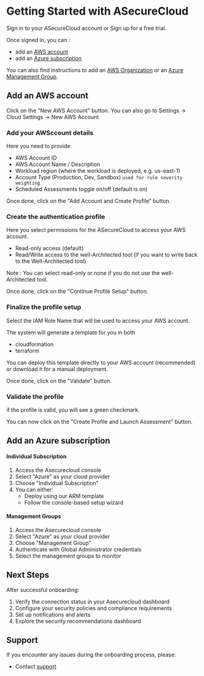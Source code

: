 # Getting Started with ASecureCloud

Sign in to your ASecureCloud account or Sign up for a free trial.

Once signed in, you can :

- add an [AWS account](#add-an-aws-account)
- add an [Azure subscription](#add-an-azure-subscription)

You can also find instructions to add an [AWS Organization](gettingStarted/awsOrganizations) or an [Azure Management Group](gettingStarted/azureManagementGroups).

## Add an AWS account

Click on the "New AWS Account" button. You can also go to Settings -> Cloud Settings -> New AWS Account

### Add your AWSccount details
Here you need to provide:

- AWS Account ID
- AWS Account Name / Description
- Workload region (where the workload is deployed, e.g. us-east-1)
- Account Type (Production, Dev, Sandbox)   `used for rule severity weighting`
- Scheduled Assessments toggle on/off (default is on)

Once done, click on the "Add Account and Create Profile" button.


### Create the authentication profile

Here you select permissions for the ASecureCloud to access your AWS account.

- Read-only access (default)
- Read/Write access to the well-Architected tool (if you want to write back to the Well-Architected tool)

Note : You can select read-only or none if you do not use the well-Architected tool.

Once done, click on the "Continue Profile Setup" button.
  

### Finalize the profile setup

Select the IAM Role Name that will be used to access your AWS account.

The system will generate a template for you in both 
- cloudformation
- terraform

You can deploy this template directly to your AWS account (recommended) or download it for a manual deployment.

Once done, click on the "Validate" button.

### Validate the profile

if the profile is valid, you will see a green checkmark.

You can now click on the "Create Profile and Launch Assessment" button.





## Add an Azure subscription

#### Individual Subscription
1. Access the Asecurecloud console
2. Select "Azure" as your cloud provider
3. Choose "Individual Subscription"
4. You can either:
   - Deploy using our ARM template
   - Follow the console-based setup wizard

#### Management Groups
1. Access the Asecurecloud console
2. Select "Azure" as your cloud provider
3. Choose "Management Group"
4. Authenticate with Global Administrator credentials
5. Select the management groups to monitor

## Next Steps

After successful onboarding:
1. Verify the connection status in your Asecurecloud dashboard
2. Configure your security policies and compliance requirements
3. Set up notifications and alerts
4. Explore the security recommendations dashboard

## Support

If you encounter any issues during the onboarding process, please:

- Contact [support](mailto:support@asecurecloud.com)
